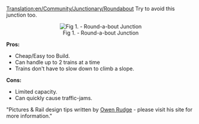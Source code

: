 [[Translation:en/Community/Junctionary/Roundabout]]
Try to avoid this junction too.

<center>[[File:en/Community/Junctionary/Roundabout.png|center|frame|Fig 1. - Round-a-bout Junction]]</center>


'''Pros:'''
*Cheap/Easy too Build.
*Can handle up to 2 trains at a time
*Trains don't have to slow down to climb a slope.
 
'''Cons:'''
*Limited capacity.
*Can quickly cause traffic-jams. 


"Pictures & Rail design tips written by [http://www.owenrudge.net/TT/ Owen Rudge] - please visit his site for more information."